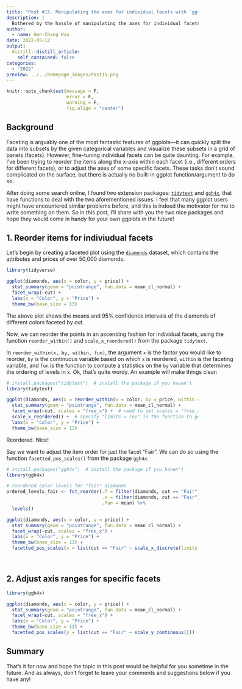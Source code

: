 ```yaml
---
title: "Post #15. Manipulating the axes for individual facets with `ggtext` and `ggh4x`"
description: |
  Bothered by the hassle of manipulating the axes for individual facets? This is the post for you!
author:
  - name: Gen-Chang Hsu
date: 2022-05-12
output:
  distill::distill_article:
    self_contained: false
categories:
  - "2022"
preview: ../../homepage_images/Post15.png
---
```


<!-- Webpage style -->
<style>
d-article a {
    color: #2780e3 !important;
    border-bottom: none !important;
}

d-article a:hover {
    color: #2780e3 !important;
    border-bottom: 2px solid !important;
}

d-byline {
    margin-left: -10% !important;
}

d-title {
    margin-left: -10%;
}

d-title h1{
    font-size: 45px;
    width: 130%;
}

d-article {
    margin-left: -10%;
}

p {
    width: 120%;
}

d-article h2 {
    width: 120%;
}

d-article h3 {
  width: 120%;
  font-size: 28px;
}

div.article-footer{
    width: 120%;
}

d-article div.sourceCode { 
    width: 120% !important;
}

d-article pre { 
    width: 120% !important;
}

div.l-body {
    width: 120% !important;
}

div.l-body img {
    margin-right: 20% !important;
}

</style>

```r
knitr::opts_chunk$set(message = F, 
                      error = F, 
                      warning = F,
                      fig.align = "center")

```

<!-- Start of the article -->

## Background

Faceting is arguably one of the most fantastic features of ggplots—it can quickly split the data into subsets by the given categorical variables and visualize these subsets in a grid of panels (facets). However, fine-tuning individual facets can be quite daunting. For example, I've been trying to reorder the items along the x-axis within each facet (i.e., different orders for different facets), or to adjust the axes of some specific facets. These tasks don't sound complicated on the surface, but there is actually no built-in ggplot function/argument to do so.

After doing some search online, I found two extension packages: [`tidytext`](https://juliasilge.github.io/tidytext/index.html) and [`ggh4x`](https://teunbrand.github.io/ggh4x/reference/facetted_pos_scales.html), that have functions to deal with the two aforementioned issues. I feel that many ggplot users might have encountered similar problems before, and this is indeed the motivator for me to write something on them. So in this post, I'll share with you the two nice packages and hope they would come in handy for your own ggplots in the future!


## 1. Reorder items for indiviudual facets

Let's begin by creating a faceted plot using the [`diamonds`](https://ggplot2.tidyverse.org/reference/diamonds.html) dataset, which contains the attributes and prices of over 50,000 diamonds.

```r
library(tidyverse)

ggplot(diamonds, aes(x = color, y = price)) + 
  stat_summary(geom = "pointrange", fun.data = mean_cl_normal) + 
  facet_wrap(~cut) + 
  labs(x = "Color", y = "Price") +
  theme_bw(base_size = 13)

```

The above plot shows the means and 95% confidence intervals of the diamonds of different colors faceted by cut. 

Now, we can reorder the points in an ascending fashion for individual facets, using the function `reorder_within()` and `scale_x_reordered()` from the package `tidytext`. 

In `reorder_within(x, by, within, fun)`, the argument `x` is the factor you would like to reorder, `by` is the continuous variable based on which `x` is reordered, `within` is the faceting variable, and `fun` is the function to compute a statistics on the `by` variable that determines the ordering of levels in `x`. Ok, that's quite wordy. An example will make things clear: 

```r
# install.packages("tidytext")  # install the package if you haven't
library(tidytext)

ggplot(diamonds, aes(x = reorder_within(x = color, by = price, within = cut, fun = mean), y = price)) + 
  stat_summary(geom = "pointrange", fun.data = mean_cl_normal) + 
  facet_wrap(~cut, scales = "free_x") +  # need to set scales = "free_x" to allow for varying x-axes in individual facets  
  scale_x_reordered() +  # specify "limits = rev" in the function to get descending points
  labs(x = "Color", y = "Price") +
  theme_bw(base_size = 13)

```

Reordered. Nice!

Say we want to adjust the item order for just the facet "Fair". We can do so using the function `facetted_pos_scales()` from the package `ggh4x`:

```r
# install.packages("ggh4x")  # install the package if you haven't
library(ggh4x)

# reordered color levels for "fair" diamonds
ordered_levels_fair <- fct_reorder(.f = filter(diamonds, cut == "Fair")$color, 
                                   .x = filter(diamonds, cut == "Fair")$price, 
                                   .fun = mean) %>% 
  levels()

ggplot(diamonds, aes(x = color, y = price)) +
  stat_summary(geom = "pointrange", fun.data = mean_cl_normal) + 
  facet_wrap(~cut, scales = "free_x") + 
  labs(x = "Color", y = "Price") +
  theme_bw(base_size = 13) + 
  facetted_pos_scales(x = list(cut == "Fair" ~ scale_x_discrete(limits = ordered_levels_fair)))  # x = list(...) means x-axis; cut == "Fair" identifies the facet "Fair"; ~ scale_x_discrete(limits = ) gives the new order for that facet   

```
<br>

## 2. Adjust axis ranges for specific facets


```r
library(ggh4x)

ggplot(diamonds, aes(x = color, y = price)) +
  stat_summary(geom = "pointrange", fun.data = mean_cl_normal) + 
  facet_wrap(~cut, scales = "free_x") + 
  labs(x = "Color", y = "Price") +
  theme_bw(base_size = 13) + 
  facetted_pos_scales(y = list(cut == "Fair" ~ scale_y_continuous()))

```




## Summary



That's it for now and hope the topic in this post would be helpful for you sometime in the future. And as always, don't forget to leave your comments and suggestions below if you have any!




